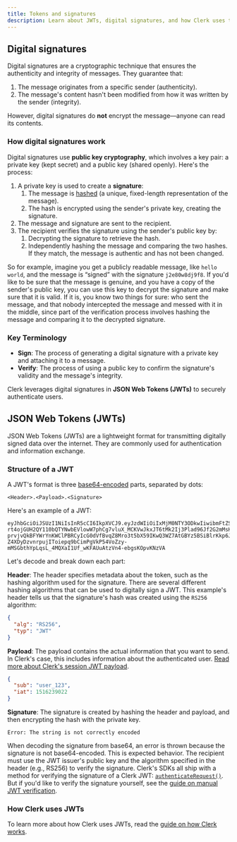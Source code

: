 ```yaml
---
title: Tokens and signatures
description: Learn about JWTs, digital signatures, and how Clerk uses them to securely authenticate users.
---
```


## Digital signatures

Digital signatures are a cryptographic technique that ensures the authenticity and integrity of messages. They guarantee that:

1. The message originates from a specific sender (authenticity).
1. The message's content hasn't been modified from how it was written by the sender (integrity).

However, digital signatures do **not** encrypt the message—anyone can read its contents.

### How digital signatures work

Digital signatures use **public key cryptography**, which involves a key pair: a private key (kept secret) and a public key (shared openly). Here's the process:

1. A private key is used to create a **signature**:
   1. The message is [hashed](https://www.techtarget.com/searchdatamanagement/definition/hashing) (a unique, fixed-length representation of the message).
   1. The hash is encrypted using the sender's private key, creating the signature.
1. The message and signature are sent to the recipient.
1. The recipient verifies the signature using the sender's public key by:
   1. Decrypting the signature to retrieve the hash.
   1. Independently hashing the message and comparing the two hashes. If they match, the message is authentic and has not been changed.

So for example, imagine you get a publicly readable message, like `hello world`, and the message is “signed” with the signature `j2e80w8dj9f8`. If you'd like to be sure that the message is genuine, and you have a copy of the sender's public key, you can use this key to decrypt the signature and make sure that it is valid. If it is, you know two things for sure: who sent the message, and that nobody intercepted the message and messed with it in the middle, since part of the verification process involves hashing the message and comparing it to the decrypted signature.

### Key Terminology

- **Sign**: The process of generating a digital signature with a private key and attaching it to a message.
- **Verify**: The process of using a public key to confirm the signature's validity and the message's integrity.

Clerk leverages digital signatures in **JSON Web Tokens (JWTs)** to securely authenticate users.

## JSON Web Tokens (JWTs)

JSON Web Tokens (JWTs) are a lightweight format for transmitting digitally signed data over the internet. They are commonly used for authentication and information exchange.

### Structure of a JWT

A JWT's format is three [base64-encoded](https://builtin.com/software-engineering-perspectives/base64-encoding) parts, separated by dots:

```plaintext
<Header>.<Payload>.<Signature>
```

Here's an example of a JWT:

```plaintext
eyJhbGciOiJSUzI1NiIsInR5cCI6IkpXVCJ9.eyJzdWIiOiIxMjM0NTY3ODkwIiwibmFtZSI6IkpvaG4gRG9lIiwiaWF0IjoxNTE2MjM5MDIyfQ.Eci61G6w4zh_u9oOCk_v1M_sKcgk0svOmW4ZsL-rt4ojGUH2QY110bQTYNwbEVlowW7phCg7vluX_MCKVwJkxJT6tMk2Ij3Plad96Jf2G2mMsKbxkC-prvjvQkBFYWrYnKWClPBRCyIcG0dVfBvqZ8Mro3t5bX59IKwQ3WZ7AtGBYz5BSiBlrKkp6J1UmP_bFV3eEzIHEFgzRa3pbr4ol4TK6SnAoF88rLr2NhEz9vpdHglUMlOBQiqcZwqrI-Z4XDyDzvnrpujIToiepq9bCimPgVkP54VoZzy-mMSGbthYpLqsL_4MQXaI1Uf_wKFAUuAtzVn4-ebgsKOpvKNzVA
```

Let's decode and break down each part:

**Header**: The header specifies metadata about the token, such as the hashing algorithm used for the signature. There are several different hashing algorithms that can be used to digitally sign a JWT. This example's header tells us that the signature's hash was created using the `RS256` algorithm:

```json
{
  "alg": "RS256",
  "typ": "JWT"
}
```

**Payload**: The payload contains the actual information that you want to send. In Clerk's case, this includes information about the authenticated user. [Read more about Clerk's session JWT payload](/docs/backend-requests/resources/session-tokens).

```json
{
  "sub": "user_123",
  "iat": 1516239022
}
```

**Signature**: The signature is created by hashing the header and payload, and then encrypting the hash with the private key.

```
Error: The string is not correctly encoded
```

When decoding the signature from base64, an error is thrown because the signature is not base64-encoded. This is expected behavior. The recipient must use the JWT issuer's public key and the algorithm specified in the header (e.g., RS256) to verify the signature. Clerk's SDKs all ship with a method for verifying the signature of a Clerk JWT: [`authenticateRequest()`](/docs/references/backend/authenticate-request). But if you'd like to verify the signature yourself, see the [guide on manual JWT verification](/docs/backend-requests/manual-jwt).

### How Clerk uses JWTs

To learn more about how Clerk uses JWTs, read the [guide on how Clerk works](/docs/how-clerk-works/overview).
